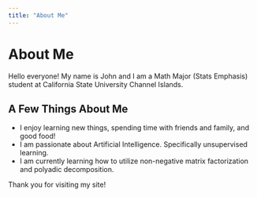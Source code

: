 ```yaml
---
title: "About Me"
---
```


# About Me

Hello everyone! My name is John and I am a Math Major (Stats Emphasis) student at California State University Channel Islands.

## A Few Things About Me
- I enjoy learning new things, spending time with friends and family, and good food!
- I am passionate about Artificial Intelligence. Specifically unsupervised learning.
- I am currently learning how to utilize non-negative matrix factorization and polyadic decomposition.

Thank you for visiting my site!
